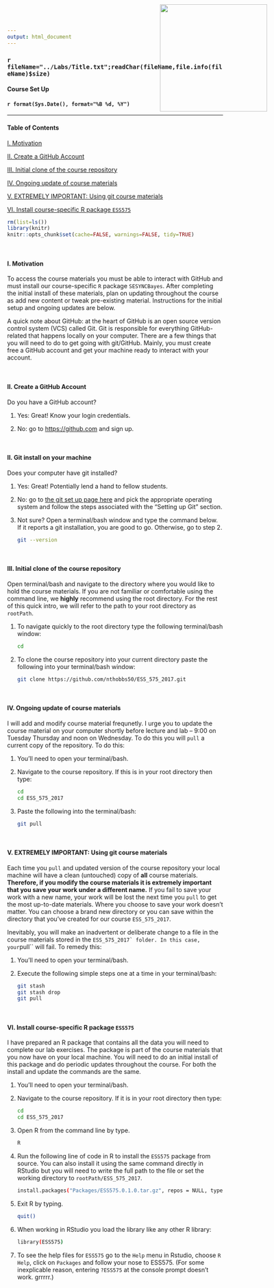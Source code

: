 ```yaml
---
output: html_document
---
```


<img src="../Labs/Logo.png" style="position:absolute;top:10px;right:125px;width:250px;height=250px" />

### `r fileName="../Labs/Title.txt";readChar(fileName,file.info(fileName)$size)`
#### Course Set Up
#### `r format(Sys.Date(), format="%B %d, %Y")`

- - -

#### Table of Contents

[I. Motivation][]

[II. Create a GitHub Account][]

[III. Initial clone of the course repository][]

[IV. Ongoing update of course materials][]

[V. EXTREMELY IMPORTANT: Using git course materials][]

[VI. Install course-specific R package ``ESS575``][] 



```r
rm(list=ls())
library(knitr)
knitr::opts_chunk$set(cache=FALSE, warnings=FALSE, tidy=TRUE)
```

<br>

#### I. Motivation

To access the course materials you must be able to interact with GitHub and must install our course-specific ``R`` package ``SESYNCBayes``. After completing the initial install of these materials, plan on updating throughout the course as add new content or tweak pre-existing material.  Instructions for the initial setup and ongoing updates are below.

A quick note about GitHub: at the heart of GitHub is an open source version control system (VCS) called Git. Git is responsible for everything GitHub-related that happens locally on your computer. There are a few things that you will need to do to get going with git/GitHub.  Mainly, you must create free a GitHub account and get your machine ready to interact with your account.

<br>

#### II. Create a GitHub Account

Do you have a GitHub account?

1. Yes: Great! Know your login credentials.

2. No: go to [https://github.com](https://github.com) and sign up.

<br>


#### II. Git install on your machine

Does your computer have git installed?

1. Yes: Great! Potentially lend a hand to fellow students.

2. No: go to [the git set up page here](https://help.github.com/articles/set-up-git) and pick the appropriate operating system and follow the steps associated with the "Setting up Git" section.

3. Not sure? Open a terminal/bash window and type the command below. If it reports a git installation, you are good to go. Otherwise, go to step 2.

    ```bash
    git --version
    ```
<br>

#### III. Initial clone of the course repository

Open terminal/bash and navigate to the directory where you would like to hold the course materials. If you are not familiar or comfortable using the command line, we **highly** recommend using the root directory. For the rest of this quick intro, we will refer to the path to your root directory as ``rootPath``.  

1.  To navigate quickly to the root directory type the following terminal/bash window:

    ```bash
    cd 
    ```

2.  To clone the course repository into your current directory paste the following into your terminal/bash window: 

    ```bash
    git clone https://github.com/nthobbs50/ESS_575_2017.git
    ```

<br>

#### IV. Ongoing update of course materials

I will add and modify course material frequnetly. I urge you to update the course material on your computer shortly before lecture and lab -- 9:00 on Tuesday Thursday and noon on Wednesday. To do this you will ``pull`` a current copy of the repository. To do this: 

1.  You'll need to open your terminal/bash.

2.  Navigate to the course repository. If this is in your root directory then type:

    ```bash
    cd
    cd ESS_575_2017
    ```
    
3.  Paste the following into the terminal/bash:

    ```bash
    git pull
    ```

<br>

#### V. EXTREMELY IMPORTANT: Using git course materials 

Each time you ``pull`` and updated version of the course repository your local machine will have a clean (untouched) copy of **all** course materials.  **Therefore, if you modify the course materials it is extremely important that you save your work under a different name.**  If you fail to save your work with a new name, your work will be lost the next time you ``pull`` to get the most up-to-date materials. Where you choose to save your work doesn't matter. You can choose a brand new directory or you can save within the directory that you've created for our course ``ESS_575_2017``. 

Inevitably, you will make an inadvertent or deliberate change to a file in the course materials stored in the ``ESS_575_2017` folder. In this case, your ``pull`` will fail.  To remedy this:

1.  You'll need to open your terminal/bash.

2.  Execute the following simple steps one at a time in your terminal/bash:

    ```bash
    git stash
    git stash drop
    git pull
    ```
<br>

#### VI. Install course-specific R package ``ESS575`` 

I have prepared an R package that contains all the data you will need to complete our lab exercises.  The package is part of the course materials that you now have on your local machine. You will need to do an initial install of this package and do periodic updates throughout the course. For both the install and update the commands are the same.

1.  You'll need to open your terminal/bash.

2.  Navigate to the course repository. If it is in your root directory then type:

    ```bash
    cd
    cd ESS_575_2017
    ```
3.  Open R from the command line by type.

    ```bash
    R
    ```
4. Run the following line of code in R to install the ``ESS575`` package from source. You can also install it using the same command directly in RStudio but you will need to write the full path to the file or set the working directory to ``rootPath/ESS_575_2017``.

    ```bash
    install.packages("Packages/ESS575.0.1.0.tar.gz", repos = NULL, type = "source")
    ```

5.  Exit R by typing.

    ```bash
    quit()
    ```

6.  When working in RStudio you load the library like any other R library:

    ```bash
    library(ESS575)
    ```
    
7.  To see the help files for ``ESS575`` go to the `Help` menu in Rstudio, choose `R Help`, click on `Packages` and follow your nose to ESS575.  (For some inexplicable reason, entering `?ESS575` at the console prompt doesn't work.  grrrrr.)
    
<br>




    